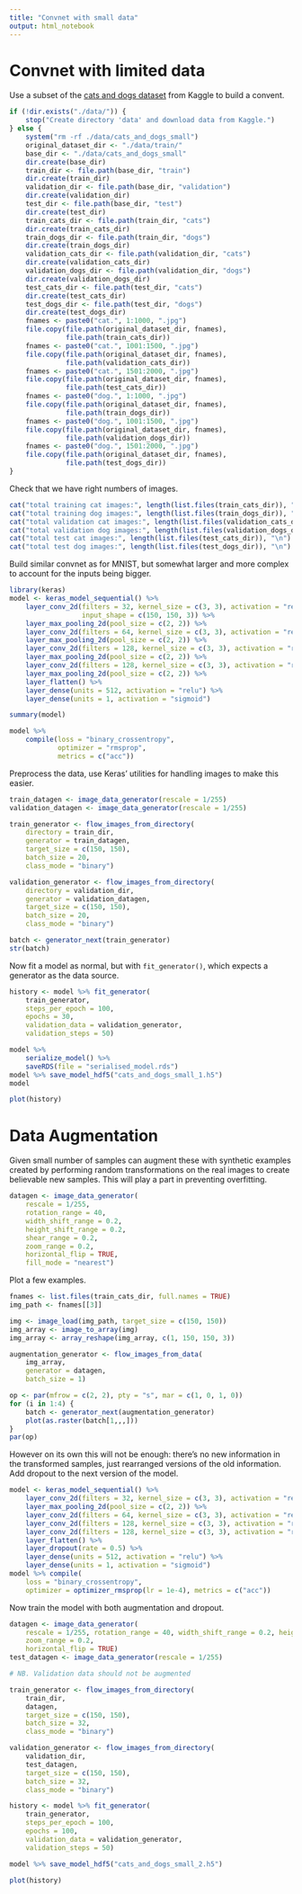 ```yaml
---
title: "Convnet with small data"
output: html_notebook
---
```

# Convnet with limited data

Use a subset of the [cats and dogs dataset][1] from Kaggle to build a convent.

```r
if (!dir.exists("./data/")) {
    stop("Create directory 'data' and download data from Kaggle.")
} else {
    system("rm -rf ./data/cats_and_dogs_small")
    original_dataset_dir <- "./data/train/"
    base_dir <- "./data/cats_and_dogs_small"
    dir.create(base_dir)
    train_dir <- file.path(base_dir, "train")
    dir.create(train_dir)
    validation_dir <- file.path(base_dir, "validation")
    dir.create(validation_dir)
    test_dir <- file.path(base_dir, "test")
    dir.create(test_dir)
    train_cats_dir <- file.path(train_dir, "cats")
    dir.create(train_cats_dir)
    train_dogs_dir <- file.path(train_dir, "dogs")
    dir.create(train_dogs_dir)
    validation_cats_dir <- file.path(validation_dir, "cats")
    dir.create(validation_cats_dir)
    validation_dogs_dir <- file.path(validation_dir, "dogs")
    dir.create(validation_dogs_dir)
    test_cats_dir <- file.path(test_dir, "cats")
    dir.create(test_cats_dir)
    test_dogs_dir <- file.path(test_dir, "dogs")
    dir.create(test_dogs_dir)
    fnames <- paste0("cat.", 1:1000, ".jpg")
    file.copy(file.path(original_dataset_dir, fnames),
              file.path(train_cats_dir))
    fnames <- paste0("cat.", 1001:1500, ".jpg")
    file.copy(file.path(original_dataset_dir, fnames),
              file.path(validation_cats_dir))
    fnames <- paste0("cat.", 1501:2000, ".jpg")
    file.copy(file.path(original_dataset_dir, fnames),
              file.path(test_cats_dir))
    fnames <- paste0("dog.", 1:1000, ".jpg")
    file.copy(file.path(original_dataset_dir, fnames),
              file.path(train_dogs_dir))
    fnames <- paste0("dog.", 1001:1500, ".jpg")
    file.copy(file.path(original_dataset_dir, fnames),
              file.path(validation_dogs_dir))
    fnames <- paste0("dog.", 1501:2000, ".jpg")
    file.copy(file.path(original_dataset_dir, fnames),
              file.path(test_dogs_dir))
}
```

Check that we have right numbers of images.
```r
cat("total training cat images:", length(list.files(train_cats_dir)), "\n")
cat("total training dog images:", length(list.files(train_dogs_dir)), "\n")
cat("total validation cat images:", length(list.files(validation_cats_dir)), "\n")
cat("total validation dog images:", length(list.files(validation_dogs_dir)), "\n")
cat("total test cat images:", length(list.files(test_cats_dir)), "\n")
cat("total test dog images:", length(list.files(test_dogs_dir)), "\n")
```

Build similar convnet as for MNIST, but somewhat larger and more complex to account for the inputs being bigger.

```r
library(keras)
model <- keras_model_sequential() %>%
    layer_conv_2d(filters = 32, kernel_size = c(3, 3), activation = "relu",
                  input_shape = c(150, 150, 3)) %>%
    layer_max_pooling_2d(pool_size = c(2, 2)) %>%
    layer_conv_2d(filters = 64, kernel_size = c(3, 3), activation = "relu") %>% 
    layer_max_pooling_2d(pool_size = c(2, 2)) %>%
    layer_conv_2d(filters = 128, kernel_size = c(3, 3), activation = "relu") %>% 
    layer_max_pooling_2d(pool_size = c(2, 2)) %>%
    layer_conv_2d(filters = 128, kernel_size = c(3, 3), activation = "relu") %>% 
    layer_max_pooling_2d(pool_size = c(2, 2)) %>%
    layer_flatten() %>%
    layer_dense(units = 512, activation = "relu") %>%
    layer_dense(units = 1, activation = "sigmoid")
```


```r
summary(model)
```

```r
model %>% 
    compile(loss = "binary_crossentropy", 
            optimizer = "rmsprop", 
            metrics = c("acc"))
```

Preprocess the data, use Keras' utilities for handling images to make this easier.

```r
train_datagen <- image_data_generator(rescale = 1/255)
validation_datagen <- image_data_generator(rescale = 1/255)

train_generator <- flow_images_from_directory(
    directory = train_dir, 
    generator = train_datagen, 
    target_size = c(150, 150),
    batch_size = 20,
    class_mode = "binary")

validation_generator <- flow_images_from_directory(
    directory = validation_dir, 
    generator = validation_datagen, 
    target_size = c(150, 150),
    batch_size = 20,
    class_mode = "binary")
```

```r
batch <- generator_next(train_generator)
str(batch)
```

Now fit a model as normal, but with `fit_generator()`, which expects a generator as the data source.

```r
history <- model %>% fit_generator(
    train_generator,
    steps_per_epoch = 100,
    epochs = 30,
    validation_data = validation_generator,
    validation_steps = 50)
```

```r
model %>% 
    serialize_model() %>% 
    saveRDS(file = "serialised_model.rds")
model %>% save_model_hdf5("cats_and_dogs_small_1.h5")
model
```

```r
plot(history)
```

# Data Augmentation

Given small number of samples can augment these with synthetic examples created by performing random transformations on the real images to create believable new samples. This will play a part in preventing overfitting.

```r
datagen <- image_data_generator(
    rescale = 1/255,
    rotation_range = 40,
    width_shift_range = 0.2,
    height_shift_range = 0.2,
    shear_range = 0.2,
    zoom_range = 0.2,
    horizontal_flip = TRUE,
    fill_mode = "nearest")
```

Plot a few examples.

```r
fnames <- list.files(train_cats_dir, full.names = TRUE)
img_path <- fnames[[3]]

img <- image_load(img_path, target_size = c(150, 150))
img_array <- image_to_array(img)
img_array <- array_reshape(img_array, c(1, 150, 150, 3))

augmentation_generator <- flow_images_from_data(
    img_array,
    generator = datagen,
    batch_size = 1)

op <- par(mfrow = c(2, 2), pty = "s", mar = c(1, 0, 1, 0))
for (i in 1:4) {
    batch <- generator_next(augmentation_generator)
    plot(as.raster(batch[1,,,]))
}
par(op)
```

However on its own this will not be enough: there's no new information in the transformed samples, just rearranged versions of the old information. Add dropout to the next version of the model.

```r
model <- keras_model_sequential() %>%
    layer_conv_2d(filters = 32, kernel_size = c(3, 3), activation = "relu", input_shape = c(150, 150, 3)) %>%
    layer_max_pooling_2d(pool_size = c(2, 2)) %>%
    layer_conv_2d(filters = 64, kernel_size = c(3, 3), activation = "relu") %>% layer_max_pooling_2d(pool_size = c(2, 2)) %>%
    layer_conv_2d(filters = 128, kernel_size = c(3, 3), activation = "relu") %>% layer_max_pooling_2d(pool_size = c(2, 2)) %>%
    layer_conv_2d(filters = 128, kernel_size = c(3, 3), activation = "relu") %>% layer_max_pooling_2d(pool_size = c(2, 2)) %>%
    layer_flatten() %>%
    layer_dropout(rate = 0.5) %>%
    layer_dense(units = 512, activation = "relu") %>%
    layer_dense(units = 1, activation = "sigmoid")
model %>% compile(
    loss = "binary_crossentropy",
    optimizer = optimizer_rmsprop(lr = 1e-4), metrics = c("acc"))
```

Now train the model with both augmentation and dropout.

```r
datagen <- image_data_generator(
    rescale = 1/255, rotation_range = 40, width_shift_range = 0.2, height_shift_range = 0.2, shear_range = 0.2,
    zoom_range = 0.2,
    horizontal_flip = TRUE)
test_datagen <- image_data_generator(rescale = 1/255)

# NB. Validation data should not be augmented

train_generator <- flow_images_from_directory(
    train_dir,
    datagen,
    target_size = c(150, 150),
    batch_size = 32,
    class_mode = "binary")

validation_generator <- flow_images_from_directory(
    validation_dir,  
    test_datagen,
    target_size = c(150, 150),
    batch_size = 32,
    class_mode = "binary")

history <- model %>% fit_generator(
    train_generator,
    steps_per_epoch = 100,
    epochs = 100,
    validation_data = validation_generator,
    validation_steps = 50)
```

```r
model %>% save_model_hdf5("cats_and_dogs_small_2.h5")
```

```r
plot(history)
```


[1]: https://www.kaggle.com/c/dogs-vs-cats/data
